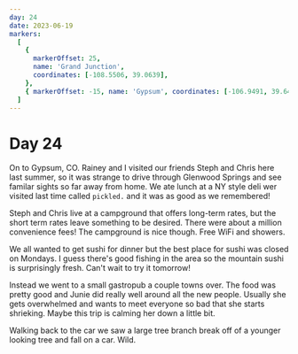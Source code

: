 ```yaml
---
day: 24
date: 2023-06-19
markers:
  [
    {
      markerOffset: 25,
      name: 'Grand Junction',
      coordinates: [-108.5506, 39.0639],
    },
    { markerOffset: -15, name: 'Gypsum', coordinates: [-106.9491, 39.6447] },
  ]
---
```


# Day 24

On to Gypsum, CO. Rainey and I visited our friends Steph and Chris here last summer, so it was strange to drive through Glenwood Springs and see familar sights so far away from home. We ate lunch at a NY style deli wer visited last time called `pickled.` and it was as good as we remembered!

Steph and Chris live at a campground that offers long-term rates, but the short term rates leave something to be desired. There were about a million convenience fees! The campground is nice though. Free WiFi and showers.

We all wanted to get sushi for dinner but the best place for sushi was closed on Mondays. I guess there's good fishing in the area so the mountain sushi is surprisingly fresh. Can't wait to try it tomorrow!

Instead we went to a small gastropub a couple towns over. The food was pretty good and Junie did really well around all the new people. Usually she gets overwhelmed and wants to meet everyone so bad that she starts shrieking. Maybe this trip is calming her down a little bit.

Walking back to the car we saw a large tree branch break off of a younger looking tree and fall on a car. Wild.
